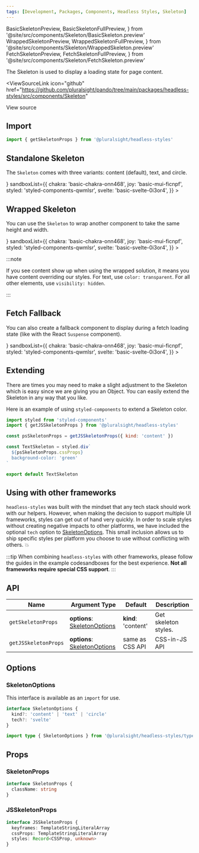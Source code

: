 ```yaml
---
tags: [Development, Packages, Components, Headless Styles, Skeleton]
---
```


<!-- TODO: As of 2.0.0-beta.17 live-codeblock do not support imports. -->
<!-- Keep an eye out so we can kill the components we are importing in. -->
<!-- https://docusaurus.io/docs/markdown-features/code-blocks#imports -->

  BasicSkeletonPreview,
  BasicSkeletonFullPreview,
} from '@site/src/components/Skeleton/BasicSkeleton.preview'
  WrappedSkeletonPreview,
  WrappedSkeletonFullPreview,
} from '@site/src/components/Skeleton/WrappedSkeleton.preview'
  FetchSkeletonPreview,
  FetchSkeletonFullPreview,
} from '@site/src/components/Skeleton/FetchSkeleton.preview'

The Skeleton is used to display a loading state for page content.

<ViewSourceLink
  icon="github"
  href="https://github.com/pluralsight/pando/tree/main/packages/headless-styles/src/components/Skeleton"
>
  View source
</ViewSourceLink>

## Import

```javascript
import { getSkeletonProps } from '@pluralsight/headless-styles'
```

## Standalone Skeleton

The `Skeleton` comes with three variants: content (default), text, and circle.

<BasicSkeleton />
<LiveExampleTabs
  fullCode={<BasicSkeletonFullPreview />}
  sandboxList={{
    chakra: 'basic-chakra-onn468',
    joy: 'basic-mui-ficnpf',
    styled: 'styled-components-qwmlsr',
    svelte: 'basic-svelte-0i3or4',
  }}
>
  <BasicSkeletonPreview />
</LiveExampleTabs>

## Wrapped Skeleton

You can use the `Skeleton` to wrap another component to take the same height and width.

<WrappedSkeleton />
<LiveExampleTabs
  fullCode={<WrappedSkeletonFullPreview />}
  sandboxList={{
    chakra: 'basic-chakra-onn468',
    joy: 'basic-mui-ficnpf',
    styled: 'styled-components-qwmlsr',
    svelte: 'basic-svelte-0i3or4',
  }}
>
  <WrappedSkeletonPreview />
</LiveExampleTabs>

:::note

If you see content show up when using the wrapped solution, it means you have content overriding our styles. For text, use `color: transparent`. For all other elements, use `visibility: hidden`.

:::

## Fetch Fallback

You can also create a fallback component to display during a fetch loading state (like with the React `Suspense` component).

<FetchSkeleton />
<LiveExampleTabs
  fullCode={<FetchSkeletonFullPreview />}
  sandboxList={{
    chakra: 'basic-chakra-onn468',
    joy: 'basic-mui-ficnpf',
    styled: 'styled-components-qwmlsr',
    svelte: 'basic-svelte-0i3or4',
  }}
>
  <FetchSkeletonPreview />
</LiveExampleTabs>

## Extending

There are times you may need to make a slight adjustment to the Skeleton which is easy since we are giving you an Object. You can easily extend the Skeleton in any way that you like.

Here is an example of using `styled-components` to extend a Skeleton color.

```jsx title=page/Login/components/TextSkeleton.jsx
import styled from 'styled-components'
import { getJSSkeletonProps } from '@pluralsight/headless-styles'

const psSkeletonProps = getJSSkeletonProps({ kind: 'content' })

const TextSkeleton = styled.div`
  ${psSkeletonProps.cssProps}
  background-color: 'green'
`

export default TextSkeleton
```

## Using with other frameworks

`headless-styles` was built with the mindset that any tech stack should work with our helpers. However, when making the decision to support multiple UI frameworks, styles can get out of hand very quickly. In order to scale styles without creating negative impacts to other platforms, we have included the optional `tech` option to [SkeletonOptions](#Skeletonoptions). This small inclusion allows us to ship specific styles per platform you choose to use without conflicting with others. :boom:

:::tip
When combining `headless-styles` with other frameworks, please follow the guides in the example codesandboxes for the best experience. **Not all frameworks require special CSS support**.
:::

## API

| Name                 | Argument Type                                    | Default             | Description          |
| -------------------- | ------------------------------------------------ | ------------------- | -------------------- |
| `getSkeletonProps`   | **options**: [SkeletonOptions](#Skeletonoptions) | **kind**: 'content' | Get skeleton styles. |
| `getJSSkeletonProps` | **options**: [SkeletonOptions](#Skeletonoptions) | same as CSS API     | CSS-in-JS API        |

## Options

### SkeletonOptions

This interface is available as an `import` for use.

```typescript
interface SkeletonOptions {
  kind?: 'content' | 'text' | 'circle'
  tech?: 'svelte'
}
```

```typescript title="Import example"
import type { SkeletonOptions } from '@pluralsight/headless-styles/types'
```

## Props

### SkeletonProps

```typescript
interface SkeletonProps {
  className: string
}
```

### JSSkeletonProps

```typescript
interface JSSkeletonProps {
  keyframes: TemplateStringLiteralArray
  cssProps: TemplateStringLiteralArray
  styles: Record<CSSProp, unknown>
}
```
